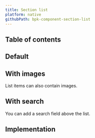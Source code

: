 ```yaml
---
title: Section list
platform: native
githubPath: bpk-component-section-list
---
```





## Table of contents

## Default

<NativeComponentScreenshots
  iOS={iosSectionListDefault}
  iOSAltText="iOS default section list"
  android={androidSectionListDefault}
  androidAltText="Android default section list" />

## With images

List items can also contain images.

<NativeComponentScreenshots
  iOS={iosSectionListWithImages}
  iOSAltText="iOS section list with images"
  android={androidSectionListWithImages}
  androidAltText="Android section list with images" />

## With search

You can add a search field above the list.

<NativeComponentScreenshots
  iOS={iosSectionListWithSearch}
  iOSAltText="iOS section list with search"
  android={androidSectionListWithSearch}
  androidAltText="Android section list with search" />

## Implementation

<Readme />
